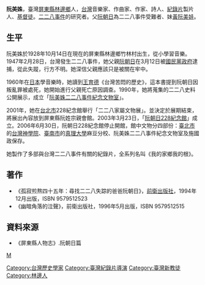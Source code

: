 {{Min-nan
| img       = <!-- [[圖檔名|大小]] -->
| caption   = <!-- 圖片檔案之解釋 -->
| choan-han = 阮美姝
| choan-lo  = Ńg Bí-chu
}}
'''阮美姝'''{{BD|1928年|10月14日|2016年|11月28日}}，臺灣[[屏東縣|屏東縣]][[林邊鄉|林邊鄉]]人，[[台灣|台灣]]音樂家、作曲家、作家、詩人、[[紀錄片|紀錄片]]製片人、[[基督徒|基督徒]]。[[二二八事件|二二八事件]]的研究者。父[[阮朝日|阮朝日]]為二二八事件受難者、妹[[黃阮美娃|黃阮美娃]]。

==生平==
阮美姝於1928年10月14日在現在的屏東縣林邊鄉竹林村出生，從小學習音樂。1947年2月28日，台灣發生二二八事件，她父親[[阮朝日|阮朝日]]在3月12日被[[國民黨|國民黨]][[政府|政府]]逮捕，從此失蹤，行方不明。她深信父親應該只是被關在牢中。

1960年在[[日本|日本]]學音樂時，她讀到[[王育德|王育德]]《台灣苦悶的歷史》，這本書提到阮朝日因叛亂罪被處死，她開始進行父親死亡原因調查。1990年，她將蒐集的二二八史料公開展示，成立「[[阮美姝二二八事件紀念文物室|阮美姝二二八事件紀念文物室]]」。

2001年，她在[[台北市|台北市]]228紀念館舉行「二二八家屬文物展」。並決定於展期結束，將展出內容放到屏東縣阮姓宗親會館。2003年3月23日，「[[阮朝日228紀念館|阮朝日228紀念館]]」成立。2006年6月30日，阮朝日228紀念館停止開館，館中文物分四部份：[[臺北市|臺北市]]的[[台灣神學院|台灣神學院]]、[[臺南市|臺南市]]的[[真理大學|真理大學]]麻豆分校、阮美姝二二八事件紀念文物室及施國政保存。

她製作了多部與台灣二二八事件有關的紀錄片，全系列名叫《我的家鄉我的根》。

==著作==
*《孤寂煎熬四十五年：尋找二二八失踪的爸爸阮朝日》，[[前衛出版社|前衛出版社]]，1994年12月出版，ISBN 9579512523
*《幽暗角落的泣聲》，前衛出版社，1996年5月出版，ISBN 9579512515

==資料來源==
*《屏東縣人物志》.阮朝日篇

[[Category:台灣歷史學家|Category:台灣歷史學家]]
[[Category:臺灣紀錄片導演|Category:臺灣紀錄片導演]]
[[Category:臺灣新教徒|Category:臺灣新教徒]]
[[Category:林邊人|Category:林邊人]]
[[category:阮姓|M]]